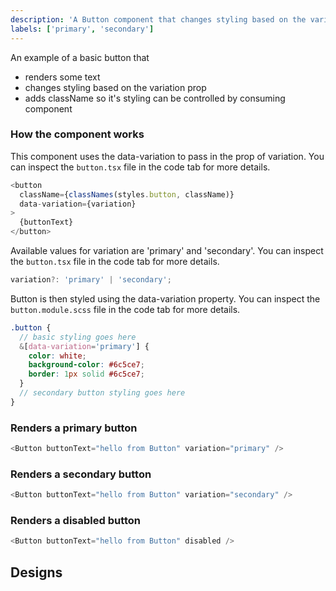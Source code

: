 ```yaml
---
description: 'A Button component that changes styling based on the variation prop'
labels: ['primary', 'secondary']
---
```



An example of a basic button that

- renders some text
- changes styling based on the variation prop
- adds className so it's styling can be controlled by consuming component

### How the component works

This component uses the data-variation to pass in the prop of variation. You can inspect the `button.tsx` file in the code tab for more details.

```js
<button
  className={classNames(styles.button, className)}
  data-variation={variation}
>
  {buttonText}
</button>
```

Available values for variation are 'primary' and 'secondary'. You can inspect the `button.tsx` file in the code tab for more details.

```js
variation?: 'primary' | 'secondary';
```

Button is then styled using the data-variation property. You can inspect the `button.module.scss` file in the code tab for more details.

```scss
.button {
  // basic styling goes here
  &[data-variation='primary'] {
    color: white;
    background-color: #6c5ce7;
    border: 1px solid #6c5ce7;
  }
  // secondary button styling goes here
}
```

### Renders a primary button

```js live
<Button buttonText="hello from Button" variation="primary" />
```

### Renders a secondary button

```js live
<Button buttonText="hello from Button" variation="secondary" />
```

### Renders a disabled button

```js live
<Button buttonText="hello from Button" disabled />
```

## Designs

<FigmaEmbed src="https://www.figma.com/embed?embed_host=share&url=https%3A%2F%2Fwww.figma.com%2Ffile%2FDaShaxpMbyWlvOGMFFUHCl%2Fbutton%3Fnode-id%3D0%253A1" />
